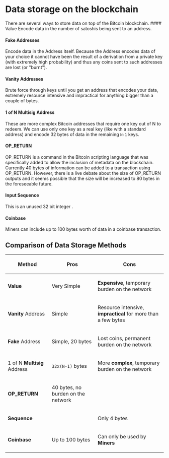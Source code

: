 = Data storage on the blockchain =

There are several ways to store data on top of the Bitcoin blockchain. #### Value Encode data in the number of satoshis being sent to an address.

==== Fake Addresses ====

Encode data in the Address itself. Because the Address encodes data of your choice it cannot have been the result of a derivation from a private key (with extremely high probability) and thus any coins sent to such addresses are lost (or &quot;burnt&quot;).

==== Vanity Addresses ====

Brute force through keys until you get an address that encodes your data, extremely resource intensive and impractical for anything bigger than a couple of bytes.

==== 1 of N Multisig Address ====

These are more complex Bitcoin addresses that require one key out of N to redeem. We can use only one key as a real key (like with a standard address) and encode 32 bytes of data in the remaining <code>N-1</code> keys.

==== OP_RETURN ====

OP_RETURN is a command in the Bitcoin scripting language that was specifically added to allow the inclusion of metadata on the blockchain. Currently 40 bytes of information can be added to a transaction using OP_RETURN. However, there is a live debate about the size of OP_RETURN outputs and it seems possible that the size will be increased to 80 bytes in the foreseeable future.

==== Input Sequence ====

This is an unused 32 bit integer .

==== Coinbase ====

Miners can include up to 100 bytes worth of data in a coinbase transaction.

== Comparison of Data Storage Methods ==

{|
!Method
!Pros
!Cons
|-
|'''Value'''
|Very Simple
|'''Expensive''', temporary burden on the network
|-
|'''Vanity''' Address
|Simple
|Resource intensive, '''impractical''' for more than a few bytes
|-
|'''Fake''' Address
|Simple, 20 bytes
|Lost coins, permanent burden on the network
|-
|1 of N '''Multisig''' Address
|<code>32x(N-1)</code> bytes
|More '''complex''', temporary burden on the network
|-
|'''OP_RETURN'''
|40 bytes, no burden on the network
|
|-
|'''Sequence'''
|
|Only 4 bytes
|-
|'''Coinbase'''
|Up to 100 bytes
|Can only be used by '''Miners'''
|}

